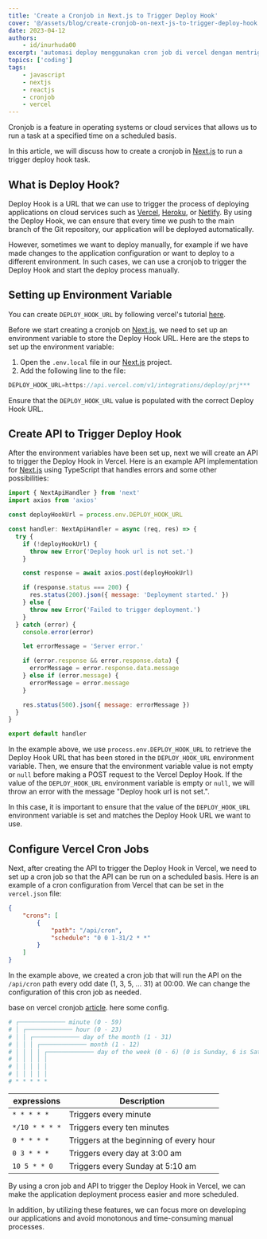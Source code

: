```yaml
---
title: 'Create a Cronjob in Next.js to Trigger Deploy Hook'
cover: '@/assets/blog/create-cronjob-on-next-js-to-trigger-deploy-hook.jpg'
date: 2023-04-12
authors:
    - id/inurhuda00
excerpt: 'automasi deploy menggunakan cron job di vercel dengan mentrigger deploy hook'
topics: ['coding']
tags:
    - javascript
    - nextjs
    - reactjs
    - cronjob
    - vercel
---
```


Cronjob is a feature in operating systems or cloud services that allows us to run a task at a specified time on a scheduled basis.

In this article, we will discuss how to create a cronjob in [Next.js](https://nextjs.org/) to run a trigger deploy hook task.

## What is Deploy Hook?

Deploy Hook is a URL that we can use to trigger the process of deploying applications on cloud services such as [Vercel](vercel.com/), [Heroku](https://www.heroku.com/), or [Netlify](https://www.netlify.com/). By using the Deploy Hook, we can ensure that every time we push to the main branch of the Git repository, our application will be deployed automatically.

However, sometimes we want to deploy manually, for example if we have made changes to the application configuration or want to deploy to a different environment. In such cases, we can use a cronjob to trigger the Deploy Hook and start the deploy process manually.

## Setting up Environment Variable

You can create `DEPLOY_HOOK_URL` by following vercel's tutorial [here](https://vercel.com/docs/concepts/deployments/deploy-hooks).

Before we start creating a cronjob on [Next.js](https://nextjs.org/), we need to set up an environment variable to store the Deploy Hook URL. Here are the steps to set up the environment variable:

1. Open the `.env.local` file in our [Next.js](https://nextjs.org/) project.
1. Add the following line to the file:

```javascript
DEPLOY_HOOK_URL=https://api.vercel.com/v1/integrations/deploy/prj***
```

Ensure that the `DEPLOY_HOOK_URL` value is populated with the correct Deploy Hook URL.

## Create API to Trigger Deploy Hook

After the environment variables have been set up, next we will create an API to trigger the Deploy Hook in Vercel. Here is an example API implementation for [Next.js](https://nextjs.org/) using TypeScript that handles errors and some other possibilities:

```javascript
import { NextApiHandler } from 'next'
import axios from 'axios'

const deployHookUrl = process.env.DEPLOY_HOOK_URL

const handler: NextApiHandler = async (req, res) => {
  try {
    if (!deployHookUrl) {
      throw new Error('Deploy hook url is not set.')
    }

    const response = await axios.post(deployHookUrl)

    if (response.status === 200) {
      res.status(200).json({ message: 'Deployment started.' })
    } else {
      throw new Error('Failed to trigger deployment.')
    }
  } catch (error) {
    console.error(error)

    let errorMessage = 'Server error.'

    if (error.response && error.response.data) {
      errorMessage = error.response.data.message
    } else if (error.message) {
      errorMessage = error.message
    }

    res.status(500).json({ message: errorMessage })
  }
}

export default handler
```

In the example above, we use `process.env.DEPLOY_HOOK_URL` to retrieve the Deploy Hook URL that has been stored in the `DEPLOY_HOOK_URL` environment variable. Then, we ensure that the environment variable value is not empty or `null` before making a POST request to the Vercel Deploy Hook. If the value of the `DEPLOY_HOOK_URL` environment variable is empty or `null`, we will throw an error with the message "Deploy hook url is not set.".

In this case, it is important to ensure that the value of the `DEPLOY_HOOK_URL` environment variable is set and matches the Deploy Hook URL we want to use.

## Configure Vercel Cron Jobs

Next, after creating the API to trigger the Deploy Hook in Vercel, we need to set up a cron job so that the API can be run on a scheduled basis. Here is an example of a cron configuration from Vercel that can be set in the `vercel.json` file:

```json
{
	"crons": [
		{
			"path": "/api/cron",
			"schedule": "0 0 1-31/2 * *"
		}
	]
}
```

In the example above, we created a cron job that will run the API on the `/api/cron` path every odd date (1, 3, 5, ... 31) at 00:00. We can change the configuration of this cron job as needed.

base on vercel cronjob [article](https://vercel.com/docs/cron-jobs#cron-expressions). here some config.

```bash
# ┌───────────── minute (0 - 59)
# │ ┌───────────── hour (0 - 23)
# │ │ ┌───────────── day of the month (1 - 31)
# │ │ │ ┌───────────── month (1 - 12)
# │ │ │ │ ┌───────────── day of the week (0 - 6) (0 is Sunday, 6 is Saturday)
# │ │ │ │ │
# │ │ │ │ │
# │ │ │ │ │
# * * * * *
```

| expressions    | Description                             |
| -------------- | --------------------------------------- |
| `* * * * *`    | Triggers every minute                   |
| `*/10 * * * *` | Triggers every ten minutes              |
| `0 * * * *`    | Triggers at the beginning of every hour |
| `0 3 * * *`    | Triggers every day at 3:00 am           |
| `10 5 * * 0`   | Triggers every Sunday at 5:10 am        |

By using a cron job and API to trigger the Deploy Hook in Vercel, we can make the application deployment process easier and more scheduled.

In addition, by utilizing these features, we can focus more on developing our applications and avoid monotonous and time-consuming manual processes.
